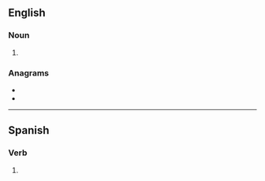 ==English==

===Noun===
{{head|en|noun plural form}}

# {{plural of|sierra|lang=en}}

===Anagrams===
* {{l|en|arrises}}
* {{l|en|raisers}}

----

==Spanish==

===Verb===
{{head|es|verb form}}

# {{es-verb form of|ending=ar|mood=indicative|tense=present|pers=2|formal=no|number=singular|serrar}}